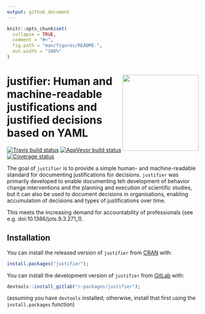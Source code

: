 ```yaml
---
output: github_document
---
```


<!-- README.md is generated from README.Rmd. Please edit that file -->

```r
knitr::opts_chunk$set(
  collapse = TRUE,
  comment = "#>",
  fig.path = "man/figures/README-",
  out.width = "100%"
)
```

# <img src='img/justifier-logo.png' align="right" height="200" /> justifier: Human and machine-readable justifications and justified decisions based on YAML

<!-- badges: start -->

[![Travis build status](https://travis-ci.org/academy-of-behavior-change/justifier.svg?branch=master)](https://travis-ci.org/academy-of-behavior-change/justifier)
[![AppVeyor build status](https://ci.appveyor.com/api/projects/status/github/academy-of-behavior-change/justifier?branch=master&svg=true)](https://ci.appveyor.com/project/academy-of-behavior-change/justifier)
[![Coverage status](https://codecov.io/gh/academy-of-behavior-change/justifier/branch/master/graph/badge.svg)](https://codecov.io/github/academy-of-behavior-change/justifier?branch=master)

<!-- badges: end -->

The goal of `justifier` is to provide a simple human- and machine-readable standard for documenting justifications for decisions. `justifier` was primarily developed to enable documenting teh development of behavior change interventions and the planning and execution of scientific studies, but it can also be used to document decisions in organisations, enabling accumulation of decisions and types of justifications over time.

This meets the increasing demand for accountability of professionals (see e.g. doi:10.1386/jots.9.3.271_1).

## Installation

You can install the released version of `justifier` from [CRAN](https://CRAN.R-project.org) with:

``` r
install.packages("justifier");
```

You can install the development version of `justifier` from [GitLab](https://gitlab.com) with:

``` r
devtools::install_gitlab("r-packages/justifier");
```

(assuming you have `devtools` installed; otherwise, install that first using the `install.packages` function)

